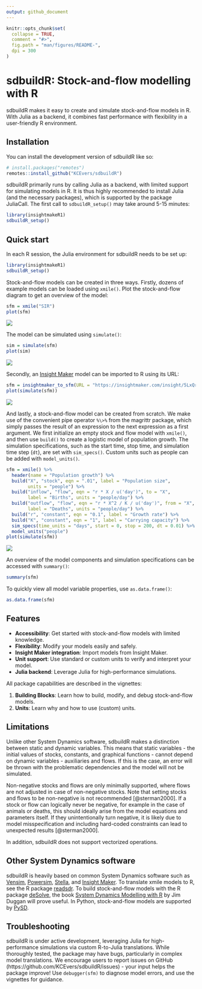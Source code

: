 ```yaml
---
output: github_document
---
```


<!-- README.md is generated from README.Rmd. Please edit that file -->

```r
knitr::opts_chunk$set(
  collapse = TRUE,
  comment = "#>",
  fig.path = "man/figures/README-",
  dpi = 300
)
```

# sdbuildR: Stock-and-flow modelling with R

<!-- badges: start -->
<!-- badges: end -->

sdbuildR makes it easy to create and simulate stock-and-flow models in R. With Julia as a backend, it combines fast performance with flexibility in a user-friendly R environment.

## Installation

You can install the development version of sdbuildR like so:

```r
# install.packages("remotes")
remotes::install_github("KCEvers/sdbuildR")
```

sdbuildR primarily runs by calling Julia as a backend, with limited support for simulating models in R. It is thus highly recommended to install Julia (and the necessary packages), which is supported by the package JuliaCall. The first call to `sdbuildR_setup()` may take around 5-15 minutes:

```r
library(insightmakeR1)
sdbuildR_setup()
```

## Quick start

In each R session, the Julia environment for sdbuildR needs to be set up:

```r
library(insightmakeR1)
sdbuildR_setup()
```

Stock-and-flow models can be created in three ways. Firstly, dozens of example models can be loaded using `xmile()`. Plot the stock-and-flow diagram to get an overview of the model:

```r
sfm = xmile("SIR")
plot(sfm)
```

![](man/figures/README-SIR_diagram-1.png)

The model can be simulated using `simulate()`:

```r
sim = simulate(sfm)
plot(sim)
```

![](man/figures/README-SIR_plot-1.png)

Secondly, an [Insight Maker](https://insightmaker.com/) model can be imported to R using its URL: 

```r
sfm = insightmaker_to_sfm(URL = "https://insightmaker.com/insight/5LxQr0waZGgBcPJcNTC029/Crielaard-2022")
plot(simulate(sfm))
```

![](man/figures/README-Crielaard2022_plot-1.png)

And lastly, a stock-and-flow model can be created from scratch. We make use of the convenient pipe operator `%\>%` from the magrittr package, which simply passes the result of an expression to the next expression as a first argument. We first initialize an empty stock and flow model with `xmile()`, and then use `build()` to create a logistic model of population growth. The simulation specifications, such as the start time, stop time, and simulation time step (`dt`), are set with `sim_specs()`. Custom units such as people can be added with `model_units()`.

```r
sfm = xmile() %>%
  header(name = "Population growth") %>%
  build("X", "stock", eqn = ".01", label = "Population size", 
        units = "people") %>%
  build("inflow", "flow", eqn = "r * X / u('day')", to = "X", 
        label = "Births", units = "people/day") %>%
  build("outflow", "flow", eqn = "r * X^2 / K / u('day')", from = "X", 
        label = "Deaths", units = "people/day") %>%
  build("r", "constant", eqn = "0.1", label = "Growth rate") %>%
  build("K", "constant", eqn = "1", label = "Carrying capacity") %>%
  sim_specs(time_units = "days", start = 0, stop = 200, dt = 0.01) %>%
  model_units("people")
plot(simulate(sfm))
```

![](man/figures/README-logistic_plot-1.png)

An overview of the model components and simulation specifications can be accessed with `summary()`:

```r
summary(sfm)
```

To quickly view all model variable properties, use `as.data.frame()`:

```r
as.data.frame(sfm)
```

## Features

* **Accessibility**: Get started with stock-and-flow models with limited knowledge.
* **Flexibility**: Modify your models easily and safely.
* **Insight Maker integration**: Import models from Insight Maker.
* **Unit support**: Use standard or custom units to verify and interpret your model. 
* **Julia backend**: Leverage Julia for high-performance simulations.

All package capabilities are described in the vignettes:

1. **Building Blocks**: Learn how to build, modify, and debug stock-and-flow models.
2. **Units**: Learn why and how to use (custom) units.
<!-- 3. **Delays**: Not all dynamics are instantaneous. Learn about delays (fixed, smooth, material and information) and how to implement them with sdbuildR. -->
<!-- 4. **Sensitivity**:  -->

## Limitations

Unlike other System Dynamics software, sdbuildR makes a distinction between static and dynamic variables. This means that static variables - the initial values of stocks, constants, and graphical functions - cannot depend on dynamic variables - auxiliaries and flows. If this is the case, an error will be thrown with the problematic dependencies and the model will not be simulated. 

Non-negative stocks and flows are only minimally supported, where flows are not adjusted in case of non-negative stocks. Note that setting stocks and flows to be non-negative is not recommended [@sterman2000]. If a stock or flow can logically never be negative, for example in the case of animals or deaths, this should ideally arise from the model equations and parameters itself. If they unintentionally turn negative, it is likely due to model misspecification and including hard-coded constraints can lead to unexpected results [@sterman2000].

In addition, sdbuildR does not support vectorized operations. 

## Other System Dynamics software

sdbuildR is heavily based on common System Dynamics software such as [Vensim](https://vensim.com/), [Powersim](https://powersim.com/), [Stella](https://www.iseesystems.com/), and [Insight Maker](https://insightmaker.com/). To translate xmile models to R, see the R package [readsdr](https://github.com/jandraor/readsdr). To build stock-and-flow models with the R package [deSolve](https://cran.r-project.org/web/packages/deSolve/index.html), the book [System Dynamics Modelling with R](https://link.springer.com/book/10.1007/978-3-319-34043-2) by Jim Duggan will prove useful. In Python, stock-and-flow models are supported by [PySD](https://pysd.readthedocs.io/en/master/).

## Troubleshooting

sdbuildR is under active development, leveraging Julia for high-performance simulations via custom R-to-Julia translations. While thoroughly tested, the package may have bugs, particularly in complex model translations. We encourage users to report issues on GitHub (https://github.com/KCEvers/sdbuildR/issues) - your input helps the package improve! Use `debugger(sfm)` to diagnose model errors, and use the vignettes for guidance.
